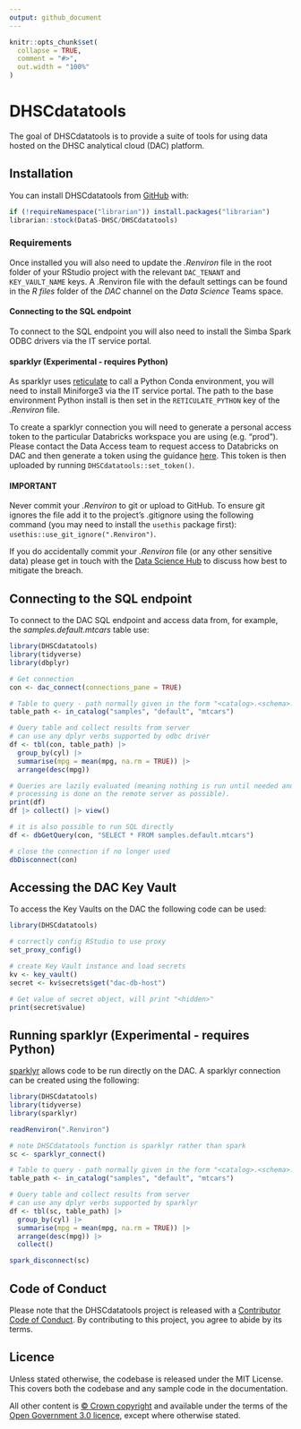 ```yaml
---
output: github_document
---
```


<!-- README.md is generated from README.Rmd. Please edit that file -->

```r
knitr::opts_chunk$set(
  collapse = TRUE,
  comment = "#>",
  out.width = "100%"
)
```

# DHSCdatatools

The goal of DHSCdatatools is to provide a suite of tools for using data hosted on the DHSC analytical cloud (DAC) platform.

## Installation

You can install DHSCdatatools from [GitHub](https://github.com/) with:

``` r
if (!requireNamespace("librarian")) install.packages("librarian")
librarian::stock(DataS-DHSC/DHSCdatatools)
```

### Requirements

Once installed you will also need to update the *.Renviron* file in the root folder of your RStudio project with the relevant `DAC_TENANT` and `KEY_VAULT_NAME` keys. A .Renviron file with the default settings can be found in the *R files* folder of the *DAC* channel on the *Data Science* Teams space.

#### Connecting to the SQL endpoint

To connect to the SQL endpoint you will also need to install the Simba Spark ODBC drivers via the IT service portal.

#### sparklyr (Experimental - requires Python)

As sparklyr uses [reticulate](https://rstudio.github.io/reticulate/) to call a Python 
Conda environment, you will need to install Miniforge3 via the IT service portal. The 
path to the base environment Python install is then set in the `RETICULATE_PYTHON` key
of the *.Renviron* file.

To create a sparklyr connection you will need to generate a personal access token to the particular Databricks workspace you are using (e.g. "prod"). Please contact the Data Access
team to request access to Databricks on DAC and then generate a token using the guidance [here](https://learn.microsoft.com/en-us/azure/databricks/dev-tools/auth/pat#--azure-databricks-personal-access-tokens-for-workspace-users). This token is then uploaded by running `DHSCdatatools::set_token()`.

#### IMPORTANT

Never commit your *.Renviron* to git or upload to GitHub. To ensure git ignores the file add it to the project's .gitignore using the following command (you may need to install the `usethis` package first): `usethis::use_git_ignore(".Renviron")`.

If you do accidentally commit your *.Renviron* file (or any other sensitive data) please get in touch with the [Data Science Hub](mailto:datascience@dhsc.gov.uk) to discuss how best to mitigate the breach.

## Connecting to the SQL endpoint

To connect to the DAC SQL endpoint and access data from, for example, the *samples.default.mtcars* table use:

``` r
library(DHSCdatatools)
library(tidyverse)
library(dbplyr)

# Get connection
con <- dac_connect(connections_pane = TRUE)

# Table to query - path normally given in the form "<catalog>.<schema>.<table>"
table_path <- in_catalog("samples", "default", "mtcars")

# Query table and collect results from server
# can use any dplyr verbs supported by odbc driver
df <- tbl(con, table_path) |> 
  group_by(cyl) |> 
  summarise(mpg = mean(mpg, na.rm = TRUE)) |>
  arrange(desc(mpg))

# Queries are lazily evaluated (meaning nothing is run until needed and as much
# processing is done on the remote server as possible).
print(df)
df |> collect() |> view()

# it is also possible to run SQL directly
df <- dbGetQuery(con, "SELECT * FROM samples.default.mtcars")

# close the connection if no longer used
dbDisconnect(con)
```

## Accessing the DAC Key Vault

To access the Key Vaults on the DAC the following code can be used:

``` r
library(DHSCdatatools)

# correctly config RStudio to use proxy
set_proxy_config()

# create Key Vault instance and load secrets
kv <- key_vault()
secret <- kv$secrets$get("dac-db-host")

# Get value of secret object, will print "<hidden>"
print(secret$value)
```

## Running sparklyr (Experimental - requires Python)

[sparklyr](https://spark.posit.co/) allows code to be run directly on the DAC. A
sparklyr connection can be created using the following:

``` r
library(DHSCdatatools)
library(tidyverse)
library(sparklyr)

readRenviron(".Renviron")

# note DHSCdatatools function is sparklyr rather than spark
sc <- sparklyr_connect()

# Table to query - path normally given in the form "<catalog>.<schema>.<table>"
table_path <- in_catalog("samples", "default", "mtcars")

# Query table and collect results from server
# can use any dplyr verbs supported by sparklyr
df <- tbl(sc, table_path) |> 
  group_by(cyl) |> 
  summarise(mpg = mean(mpg, na.rm = TRUE)) |>
  arrange(desc(mpg)) |>
  collect()

spark_disconnect(sc)
```

## Code of Conduct

Please note that the DHSCdatatools project is released with a [Contributor Code of Conduct](https://contributor-covenant.org/version/2/1/CODE_OF_CONDUCT.html). By contributing to this project, you agree to abide by its terms.

## Licence

Unless stated otherwise, the codebase is released under the MIT License. This covers both the codebase and any sample code in the documentation.

All other content is [© Crown copyright](http://www.nationalarchives.gov.uk/information-management/re-using-public-sector-information/uk-government-licensing-framework/crown-copyright/) and available under the terms of the [Open Government 3.0 licence](https://www.nationalarchives.gov.uk/doc/open-government-licence/version/3/), except where otherwise stated.
